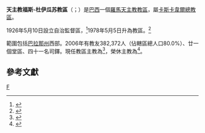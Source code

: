 {{Refimprove|time=2019-08-29T11:18:47+00:00}}
{{NoteTA
|1=zh-hk:思齊; zh-tw:色爾爵; zh-hant:色爾爵; zh-hans:色尔爵;
}}
{{Infobox Roman Catholic diocese
|Roman Catholic Diocese of = 天主教福斯-杜伊瓜苏教區
|Latin name of diocese = Dioecesis Iguassuensis
|image = IgrejaMatrizFoz.JPG
|caption = 聖若翰洗者座堂
|location = [[巴西|巴西]]
|territory = [[巴拉那州|巴拉那州]]西部
|population = 382,372
|rite = 拉丁禮
|patron =
|province = 卡斯卡韋爾
|established = 1926年
|cathedral = [[聖若翰洗者主教座堂_(福斯-杜伊瓜蘇)|聖若翰洗者座堂]]
|co-cathedral =
|leadership = 主教
|website = http://www.diocesedefoz.org.br/home/
|pope = {{incumbent pope}}
|ordinary = {{link-en|思齊·德·德烏斯·博爾熱斯|Sérgio de Deus Borges}}
|coadjutor bishop =
|auxiliary =
|emeritus = {{link-pt|勞林多·吉扎爾迪|Laurindo Guizzardi}}
}}
'''天主教福斯-杜伊瓜苏教區'''（{{lang-la|Dioecesis Iguassuensis}}；{{lang-pt|Diocese de Foz do Iguaçu}}）是[[巴西|巴西]]一個[[羅馬天主教|羅馬天主教]][[教區|教區]]，屬[[天主教卡斯卡韋爾總教區|卡斯卡韋爾總教區]]。

1926年5月10日設立自治監督區，<ref>{{cite journal
|journal=[[宗座公報|宗座公報]]
|publisher=梵蒂岡出版社
|date=1927年
|volume=19
|title=''Quum in dies numerus''
|page=81
|url=http://www.vatican.va/archive/aas/documents/AAS%2019%20%5B1927%5D%20-%20ocr.pdf
|access-date=2013-04-29
|archive-date=2013-03-03
|archive-url=https://web.archive.org/web/20130303051623/http://www.vatican.va/archive/aas/documents/AAS%2019%20%5B1927%5D%20-%20ocr.pdf
|dead-url=no
}}</ref>1978年5月5日升為教區。<ref>{{cite journal
|journal=[[宗座公報|宗座公報]]
|publisher=梵蒂岡出版社
|date=1978年
|volume=70
|title=''De christiani populi''
|page=387
|url=http://www.vatican.va/archive/aas/documents/AAS%2070%20%5B1978%5D%20-%20ocr.pdf
|access-date=2013-04-29
|archive-date=2013-03-03
|archive-url=https://web.archive.org/web/20130303053607/http://www.vatican.va/archive/aas/documents/AAS%2070%20%5B1978%5D%20-%20ocr.pdf
|dead-url=no
}}</ref>

範圍包括[[巴拉那州|巴拉那州]]西部。2006年有教友382,372人（佔轄區總人口80.0%）、廿一個堂區、四十一名司鐸。現任教區主教為{{link-en|思齊·德·德烏斯·博爾熱斯|Sérgio de Deus Borges}}<ref>{{cite press release |title=Resignations and Appointments, 17.07.2019 |url=https://press.vatican.va/content/salastampa/en/bollettino/pubblico/2019/07/17/190717a.html |publisher=Holy See Press Office |accessdate=2019-08-29 |archiveurl=https://web.archive.org/web/20190829102425/https://press.vatican.va/content/salastampa/en/bollettino/pubblico/2019/07/17/190717a.html |archivedate=2019-08-29 |language=en |date=2019-07-17 |dead-url=no }}</ref>，榮休主教為{{link-pt|勞林多·吉扎爾迪|Laurindo Guizzardi}}<ref>{{cite press release |title=RINUNCE E NOMINE, 20.10.2010 |url=https://press.vatican.va/content/salastampa/it/bollettino/pubblico/2010/10/20/0633/01436.html |publisher=Sala Stampa della Santa Sede |accessdate=2019-08-29 |archiveurl=https://web.archive.org/web/20190829111711/https://press.vatican.va/content/salastampa/it/bollettino/pubblico/2010/10/20/0633/01436.html |archivedate=2019-08-29 |language=it |date=2010-10-20 |dead-url=no }}</ref>。

==參考文獻==
{{reflist}}
[[Category:巴西天主教教區|F]]